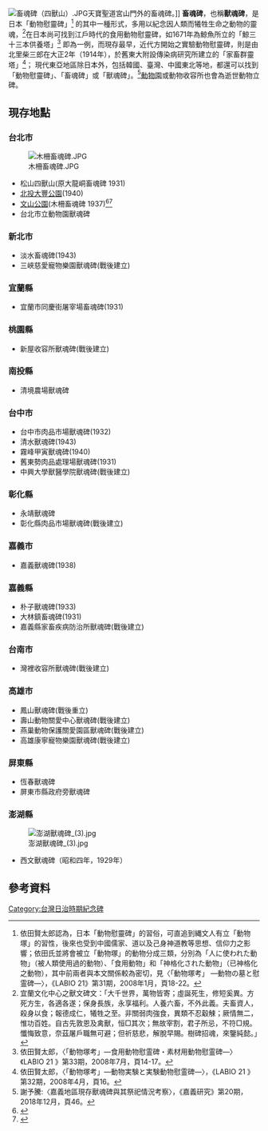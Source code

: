 {{expand|time=2013-12-29T12:59:40+00:00}}
[[File:畜魂碑（四獸山）.JPG|right]]天寶聖道宮山門外的畜魂碑。]]
'''畜魂碑'''，也稱'''獸魂碑'''，是日本「動物慰靈碑」<ref> 依田賢太郎認為，日本「動物慰靈碑」的習俗，可直追到縄文人有立「動物塚」的習性，後來也受到中國儒家、道以及己身神道教等思想、信仰力之影響；依田氏並將會被立「動物塚」的動物分成三類，分別為「人に使われた動物」（被人類使用過的動物）、「食用動物」和「神格化された動物」（已神格化之動物），其中前兩者與本文關係較為密切，見〈「動物塚考」 —動物の墓と慰霊碑—〉，《LABIO 21》第31期，2008年1月，頁18-22。</ref> 的其中一種形式，多用以紀念因人類而犧牲生命之動物的靈魂，<ref>宜蘭文化中心之獸文碑文：「大千世界，萬物皆寄；虛誕死生，修短奚異。方死方生，各適各遂；保身長族，永享福利。人養六畜，不外此義。夫畜資人，殺身以食；報德成仁，犧牲之至。非關弱肉強食，異類不忍觳觫；厥情無二，惟功百姓。自古先敦恩及禽獸，恒□其次；無故宰割，君子所忌，不符□規。懺悔致意，奈茲屠戶職無可避；但祈慈悲，解脫早賜。樹碑招魂，來鑒純懿。」</ref>在日本尚可找到江戶時代的食用動物慰靈碑，如1671年為鯨魚所立的「鯨三十三本供養塔」<ref> 依田賢太郎，〈「動物塚考」―食用動物慰霊碑・素材用動物慰霊碑―〉《LABIO 21 》第33期，2008年7月，頁14-17。</ref> 即為一例，而現存最早，近代方開始之實驗動物慰靈碑，則是由北里柴三郎在大正2年（1914年），於舊東大附設傳染病研究所建立的「家畜群靈塔」<ref> 依田賢太郎，〈「動物塚考」—動物実験と実験動物慰霊碑—〉，《LABIO 21 》第32期，2008年4月，頁16。</ref>； 現代東亞地區除日本外，包括韓國、臺灣、中國東北等地，都還可以找到「動物慰靈碑」、「畜魂碑」或「獸魂碑」。<ref>謝予騰:〈嘉義地區現存獸魂碑與其祭祀情況考察〉，《嘉義研究》第20期，2018年12月，頁46。</ref>[[動物園|動物園]]或動物收容所也會為逝世動物立碑。

==現存地點==
===台北市===
[[File:木柵畜魂碑.JPG|right]]
*松山四獸山(原大龍峒畜魂碑 1931)
*[[北投大豐公園|北投大豐公園]](1940)
*[[文山公園|文山公園]](木柵畜魂碑 1937)<ref>{{cite web|title=日據畜魂碑 傳承感恩文化|url=http://www.lihpao.com/?action-viewnews-itemid-71498|publisher=台灣立報|date=2004-04-30|accessdate=2013-12-29|archive-date=2013-12-31|archive-url=https://web.archive.org/web/20131231001051/http://www.lihpao.com/?action-viewnews-itemid-71498|dead-url=no}}</ref><ref>{{cite web|title=阿柔洋山.深坑橋碑.文山區忠魂碑、畜魂碑|url=http://tweetybaby.pixnet.net/blog/post/31199775-%E9%98%BF%E6%9F%94%E6%B4%8B%E5%B1%B1.%E6%B7%B1%E5%9D%91%E6%A9%8B%E7%A2%91.%E6%96%87%E5%B1%B1%E5%8D%80%E5%BF%A0%E9%AD%82%E7%A2%91%E3%80%81%E7%95%9C%E9%AD%82%E7%A2%91|accessdate=2013-12-29|archive-date=2013-12-30|archive-url=https://web.archive.org/web/20131230234114/http://tweetybaby.pixnet.net/blog/post/31199775-%E9%98%BF%E6%9F%94%E6%B4%8B%E5%B1%B1.%E6%B7%B1%E5%9D%91%E6%A9%8B%E7%A2%91.%E6%96%87%E5%B1%B1%E5%8D%80%E5%BF%A0%E9%AD%82%E7%A2%91%E3%80%81%E7%95%9C%E9%AD%82%E7%A2%91|dead-url=no}}</ref>
*台北市立動物園獸魂碑

===新北市===

*淡水畜魂碑(1943) 
*三峽慈愛寵物樂園獸魂碑(戰後建立)

===宜蘭縣===

*宜蘭市同慶街屠宰場畜魂碑(1931) 

===桃園縣===

*新屋收容所獸魂碑(戰後建立)

===南投縣===

*清境農場獸魂碑

===台中市===
*台中市肉品市場獸魂碑(1932)
*清水獸魂碑(1943) 
*霧峰甲寅獸魂碑(1940) 
*舊東勢肉品處理場獸魂碑(1931)
*中興大學獸醫學院獸魂碑(戰後建立)

===彰化縣===

*永靖獸魂碑
*彰化縣肉品市場獸魂碑(戰後建立)

===嘉義市===

*嘉義獸魂碑(1938) 

===嘉義縣===

*朴子獸魂碑(1933)
*大林鎮畜魂碑(1931)
*嘉義縣家畜疾病防治所獸魂碑(戰後建立)

===台南市===

*灣裡收容所獸魂碑(戰後建立)

===高雄市===

*鳳山獸魂碑(戰後重立)
*壽山動物關愛中心獸魂碑(戰後建立)
*燕巢動物保護關愛園區獸魂碑(戰後建立)
*高雄康寧寵物樂園獸魂碑(戰後建立)

=== 屏東縣 ===

*恆春獸魂碑
*屏東市縣政府旁獸魂碑

=== 澎湖縣 ===
[[File:澎湖獸魂碑_(3).jpg|right]]
* 西文獸魂碑（昭和四年，1929年）

==參考資料==
<references/>
{{commonscat|livestock soul monument}}
[[Category:台灣日治時期紀念碑|Category:台灣日治時期紀念碑]]